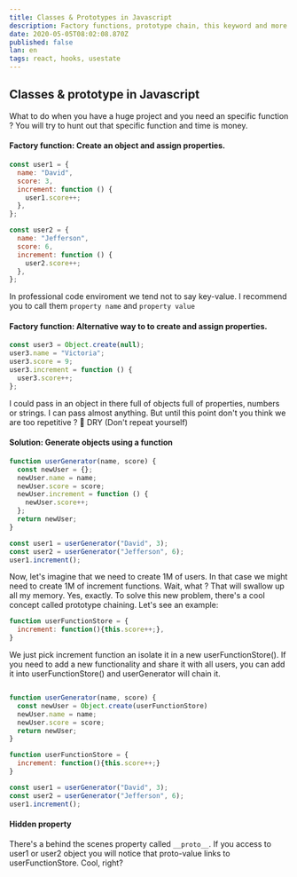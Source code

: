 ```yaml
---
title: Classes & Prototypes in Javascript
description: Factory functions, prototype chain, this keyword and more.
date: 2020-05-05T08:02:08.870Z
published: false
lan: en
tags: react, hooks, usestate
---
```


## Classes & prototype in Javascript

What to do when you have a huge project and you need an specific function ?
You will try to hunt out that specific function and time is money.

#### Factory function: Create an object and assign properties.

```js
const user1 = {
  name: "David",
  score: 3,
  increment: function () {
    user1.score++;
  },
};
```

```js
const user2 = {
  name: "Jefferson",
  score: 6,
  increment: function () {
    user2.score++;
  },
};
```

In professional code enviroment we tend not to say key-value. I recommend you to call them `property name` and `property value`

#### Factory function: Alternative way to to create and assign properties.

```js
const user3 = Object.create(null);
user3.name = "Victoria";
user3.score = 9;
user3.increment = function () {
  user3.score++;
};
```

I could pass in an object in there full of objects full of properties, numbers or strings. I can pass almost anything.
But until this point don't you think we are too repetitive ? 🤔 DRY (Don't repeat yourself)

#### Solution: Generate objects using a function

```js
function userGenerator(name, score) {
  const newUser = {};
  newUser.name = name;
  newUser.score = score;
  newUser.increment = function () {
    newUser.score++;
  };
  return newUser;
}

const user1 = userGenerator("David", 3);
const user2 = userGenerator("Jefferson", 6);
user1.increment();
```

Now, let's imagine that we need to create 1M of users. In that case we might need to create
1M of increment functions. Wait, what ? That will swallow up all my memory. Yes, exactly.
To solve this new problem, there's a cool concept called prototype chaining. Let's see an example:

```js
function userFunctionStore = {
  increment: function(){this.score++;},
}
```

We just pick increment function an isolate it in a new userFunctionStore(). If you need to add a new functionality and share it
with all users, you can add it into userFunctionStore() and userGenerator will chain it.

```js

function userGenerator(name, score) {
  const newUser = Object.create(userFunctionStore)
  newUser.name = name;
  newUser.score = score;
  return newUser;
}

function userFunctionStore = {
  increment: function(){this.score++;}
}

const user1 = userGenerator("David", 3);
const user2 = userGenerator("Jefferson", 6);
user1.increment();
```

#### Hidden property

There's a behind the scenes property called `__proto__`. If you access to user1 or user2 object
you will notice that proto-value links to userFunctionStore. Cool, right?
